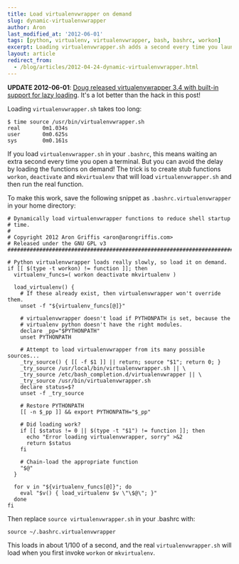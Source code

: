 ```yaml
---
title: Load virtualenvwrapper on demand
slug: dynamic-virtualenvwrapper
author: Aron
last_modified_at: '2012-06-01'
tags: [python, virtualenv, virtualenvwrapper, bash, bashrc, workon]
excerpt: Loading virtualenvwrapper.sh adds a second every time you launch a shell. Get that second back!
layout: article
redirect_from:
  - /blog/articles/2012-04-24-dynamic-virtualenvwrapper.html
---
```


**UPDATE 2012-06-01**: [Doug released virtualenvwrapper 3.4 with
built-in support for lazy loading](http://virtualenvwrapper.readthedocs.org/en/latest/install.html#install-lazy-loader).
It's a lot better than the hack in this post!

Loading `virtualenvwrapper.sh` takes too long:

    $ time source /usr/bin/virtualenvwrapper.sh
    real       0m1.034s
    user       0m0.625s
    sys        0m0.161s

If you load `virtualenvwrapper.sh` in your `.bashrc`, this means waiting an
extra second every time you open a terminal. But you can avoid the delay by
loading the functions on demand! The trick is to create stub functions
`workon`, `deactivate` and `mkvirtualenv` that will load
`virtualenvwrapper.sh` and then run the real function.

To make this work, save the following snippet as
`.bashrc.virtualenvwrapper` in your home directory:

<!-- script src="https://gist.github.com/2481292.js?file=gistfile1.sh"></script -->

    # Dynamically load virtualenvwrapper functions to reduce shell startup
    # time.
    #
    # Copyright 2012 Aron Griffis <aron@arongriffis.com>
    # Released under the GNU GPL v3
    #######################################################################

    # Python virtualenvwrapper loads really slowly, so load it on demand.
    if [[ $(type -t workon) != function ]]; then
      virtualenv_funcs=( workon deactivate mkvirtualenv )

      load_virtualenv() {
        # If these already exist, then virtualenvwrapper won't override them.
        unset -f "${virtualenv_funcs[@]}"

        # virtualenvwrapper doesn't load if PYTHONPATH is set, because the
        # virtualenv python doesn't have the right modules.
        declare _pp="$PYTHONPATH"
        unset PYTHONPATH

        # Attempt to load virtualenvwrapper from its many possible sources...
        _try_source() { [[ -f $1 ]] || return; source "$1"; return 0; }
        _try_source /usr/local/bin/virtualenvwrapper.sh || \
        _try_source /etc/bash_completion.d/virtualenvwrapper || \
        _try_source /usr/bin/virtualenvwrapper.sh
        declare status=$?
        unset -f _try_source

        # Restore PYTHONPATH
        [[ -n $_pp ]] && export PYTHONPATH="$_pp"

        # Did loading work?
        if [[ $status != 0 || $(type -t "$1") != function ]]; then
          echo "Error loading virtualenvwrapper, sorry" >&2
          return $status
        fi

        # Chain-load the appropriate function
        "$@"
      }

      for v in "${virtualenv_funcs[@]}"; do
        eval "$v() { load_virtualenv $v \"\$@\"; }"
      done
    fi

Then replace `source virtualenvwrapper.sh` in your .bashrc with:

    source ~/.bashrc.virtualenvwrapper

This loads in about 1/100 of a second, and the real `virtualenvwrapper.sh`
will load when you first invoke `workon` or `mkvirtualenv`.
